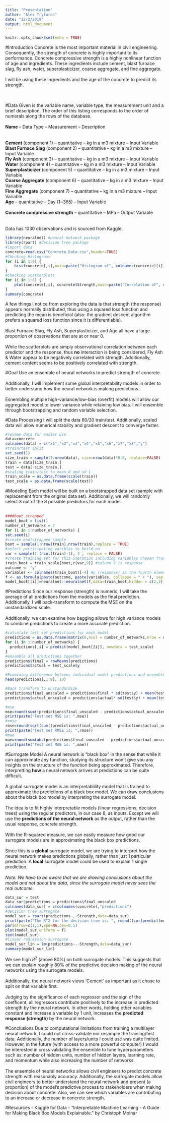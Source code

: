 ```yaml
---
title: "Presentation"
author: "Alex Tryforos"
date: "12/2/2019"
output: html_document
---
```


```r
knitr::opts_chunk$set(echo = TRUE)
```

#Introduction
Concrete is the most important material in civil engineering. Consequently, the strength of concrete is highly important to its performance. Concrete compressive strength is a highly nonlinear function of age and 
ingredients. These ingredients include cement, blast furnace slag, fly ash, 
water, superplasticizer, coarse aggregate, and fine aggregate.
<br><br>
I will be using these ingredients and the age of the concrete to predict its strength.
<br><br><br>

#Data
Given is the variable name, variable type, the measurement unit and a brief description. The order of this listing corresponds to the order of numerals along the rows of the database. 
<br><br>
**Name** -- Data Type -- Measurement -- Description
<br><br><br>
**Cement** (component 1) -- quantitative -- kg in a m3 mixture -- Input Variable
<br>
**Blast Furnace Slag** (component 2) -- quantitative -- kg in a m3 mixture -- Input Variable
<br>
**Fly Ash** (component 3) -- quantitative -- kg in a m3 mixture -- Input Variable
<br>
**Water** (component 4) -- quantitative -- kg in a m3 mixture -- Input Variable
<br>
**Superplasticizer** (component 5) -- quantitative -- kg in a m3 mixture -- Input Variable
<br>
**Coarse Aggregate** (component 6) -- quantitative -- kg in a m3 mixture -- Input Variable
<br>
**Fine Aggregate** (component 7) -- quantitative -- kg in a m3 mixture -- Input Variable
<br>
**Age** -- quantitative -- Day (1~365) -- Input Variable
<br><br>
**Concrete compressive strength** -- quantitative -- MPa -- Output Variable 
<br><br><br>
Data has 1030 observations and is sourced from Kaggle.
```r
library(neuralnet) #neural network package
library(rpart) #decision tree package
#import data
concrete=read.csv("Concrete_Data.csv",header=TRUE)
#Checking Histograms
for (i in 1:9) {
    hist(concrete[,i],main=paste("Histogram of", colnames(concrete)[i]), xlab = paste(colnames(concrete)[i]))
}
#Checking scatterplots
for (i in 1:8) {
    plot(concrete[,i], concrete$Strength,main=paste("Correlation of", colnames(concrete)[i], "with Strength"),ylab="Strength", xlab = paste(colnames(concrete)[i]))
}
summary(concrete)
```
A few things I notice from exploring the data is that strength (the response) appears normally distributed, thus using a squared loss function and predicting the mean is beneficial (also: the gradient descent algorithm prefers a squared loss function since it is differentiable).
<br><br>
Blast Furnace Slag, Fly Ash, Superplasticizer, and Age all have a large proportion of observations that are at or near 0.
<br><br>
While the scatterplots are simply observational correlation between each predictor and the response, thus **no** interaction is being considered, Fly Ash & Water appear to be negatively correlated with strength. Additionally, cement content seems to be positively correlated with strength.

#Goal
Use an ensemble of neural networks to predict strength of concrete.
<br><br>
Additionally, I will implement some global interpretability models in order to better understand how the neural network is making predictions.
<br><br>
Esnembling multiple high-variance/low-bias (overfit) models will allow our aggregated model to lower variance while retaining low bias. I will ensemble through bootstrapping and random variable selection.

#Data Processing
I will split the data 80/20 train/test. Additionally, scaled data will allow numerical stability and gradient descent to converge faster.
```r
#rename data for easier use
data=concrete
colnames(data) = c("x1","x2","x3","x4","x5","x6","x7","x8","y")
#train/test split
set.seed(1)
size_train = sample(1:nrow(data), size=nrow(data)*0.8, replace=FALSE)
train = data[size_train,]
test = data[-size_train,]
#scaling train/test to mean 0 and sd 1
train_scale = as.data.frame(scale(train))
test_scale = as.data.frame(scale(test)) 
```

#Modeling
Each model will be built on a bootstrapped data set (sample with replacement from the original data set). Additionally, we will randomly select 3 out of the 8 possible predictors for each model.
<br><br>
```r
####boot strapped
model_boot = list()
number_of_networks = 7
for (i in 1:number_of_networks) {
set.seed(i)
#create bootstrapped sample
boot = sample(1:nrow(train),nrow(train),replace = TRUE)
#select participating varibles to build nn
var = sample(1:(ncol(train)-1), 3 , replace = FALSE)
#create training set for this iteration including variables chosen from above and the response
train_boot = train_scale[boot,c(var,9)] #column 9 is response
outcome <- "y" 
variables <- colnames(train_boot)[-4] #y (response) is the fourth element of vector
f <- as.formula(paste(outcome, paste(variables, collapse = " + "), sep = " ~ "))
model_boot[[i]]=neuralnet::neuralnet(f,data=train_boot,hidden = c(2,2), startweights = NULL, act.fct = 'logistic', stepmax = 1e6, linear.output=TRUE, learningrate = 0.005)}
```

#Predictions
Since our response (strength) is numeric, I will take the average of all predictions from the models as the final prediction. Additionally, I will back-transform to compute the MSE on the unstandardized scale.
<br><br>
Additionally, we can examine how bagging allows for high variance models to combine predictions to create a more accurate prediction.
```r
#calculate test set predictions for each model
predictions = as.data.frame(matrix(0,ncol = number_of_networks,nrow = nrow(test_scale)))
for (i in 1:number_of_networks) {
  predictions[,i] = predict(model_boot[[i]], newdata = test_scale)
}
#ensemble all predictions together
predictions$final = rowMeans(predictions)
predictions$actual = test_scale$y

#Examining difference between individual model predictions and ensembled predictions
head(predictions[,1:9], 10)

#Back transform to unstandardize
predictions$final_unscaled = predictions$final * sd(test$y) + mean(test$y)
predictions$actual_unscaled = predictions$actual* sd(test$y) + mean(test$y)

#mse
mse=round(sum((predictions$final_unscaled - predictions$actual_unscaled)**2)/nrow(predictions),digits=2)
print(paste("Test set MSE is: ",mse))
#rmse
rmse=round(sqrt(sum((predictions$final_unscaled - predictions$actual_unscaled)**2)/nrow(predictions)),digits=2)
print(paste("Test set RMSE is: ",rmse))
#mae
mae=round(sum(abs(predictions$final_unscaled - predictions$actual_unscaled))/nrow(predictions),digits=2)
print(paste("Test set MAE is: ",mae))
```

#Surrogate Model
A neural network is "black box" in the sense that while it can approximate any function, studying its structure won't give you any insights on the structure of the function being approximated. Therefore, interpretting **how** a neural network arrives at predictions can be quite difficult.
<br><br>
A global surrogate model is an interpretablility model that is trained to approximate the predictions of a black box model. We can draw conclusions about the black box model by interpreting the surrogate model.
<br><br>
The idea is to fit highly interpretable models (linear regressions, decision trees) using the regular predictors, in our case 8, as inputs. Except we will use the **predictions of the neural network** as the output, rather than the usual response, concrete strength.
<br><br>
With the R-squared measure, we can easily measure how good our surrogate models are in approximating the black box predictions.
<br><br>
Since this is a **global** surrogate model, we are trying to interpret how the neural network makes predictions globally, rather than just 1 particular prediction. A **local** surrogate model could be used to explain 1 single prediction.
<br><br>
$\textit{Note: We have to be aware that we are drawing conclusions about the model and not about the data, since the surrogate model never sees the real outcome.}$
```r
data_sur = test
data_sur$predictions = predictions$final_unscaled
colnames(data_sur) = c(colnames(concrete),"predictions")
#decision tree surrogate
model_sur = rpart(predictions~.-Strength,data=data_sur)
print(paste("The R^2 for the decision tree is: ", round((cor(predict(model_sur,newdata = data_sur),data_sur$prediction)**2),digits=3))) #calculate R^2 for decision tree
par(mfrow=c(1,1),xpd=NA,cex=0.5)
plot(model_sur,uniform = T)
text(model_sur)
#linear regression surrogate
model_sur_lin = lm(predictions~.-Strength,data=data_sur)
summary(model_sur_lin)
```
We see high $R^{2}$ (above 80%) on both surrogate models. This suggests that we can explain roughly 80% of the predictive decision making of the neural networks using the surrogate models.
<br><br>
Additionally, the neural network views 'Cement' as important as it chose to split on that variable first.
<br><br>
Judging by the significance of each regressor and the sign of the coefficent, all regressors contribute positively to the increase in predicted strength by the neural network. In other words, holding other variables constant and increase a variable by 1 unit, increases the **predicted response (strength)** by the neural network.

#Conclusions
Due to computational limitations from training a multilayer neural network, I could not cross-validate nor resample the training/test data. Additionally, the number of layers/units I could use was quite limited. However, in the future (with access to a more powerful computer) I would be interested in cross validating the ensemble to tune hyperparameters such as: number of hidden units, number of hidden layers, learning rate, and momentum while also increasing the number of networks.
<br><br>
The ensemble of neural networks allows civil engineers to predict concrete strength with reasonably accuracy. Additionally, the surrogate models allow civil engineers to better understand the neural network and present (a proportion) of the model's predictive process to stakeholders when making decision about concrete. Also, we can see which variables are contributing to an increase or decrease in concrete strength.

#Resources
- Kaggle for Data
- "Interpretable Machine Learning - A Guide for Making Black Box Models Explainable." by Christoph Molnar

